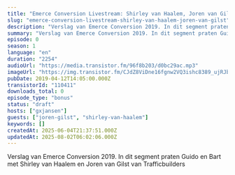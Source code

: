 ```yaml
---
title: "Emerce Conversion Livestream: Shirley van Haalem, Joren van Gilst (TrafficBuilders)"
slug: "emerce-conversion-livestream-shirley-van-haalem-joren-van-gilst"
description: "Verslag van Emerce Conversion 2019. In dit segment praten Guido en Bart met Shirley van Haalem en Joren van Gilst van Trafficbuilders"
summary: "Verslag van Emerce Conversion 2019. In dit segment praten Guido en Bart met Shirley van Haalem en Joren van Gilst van Trafficbuilders"
episode: 0
season: 1
language: "en"
duration: "2254"
audioUrl: "https://media.transistor.fm/96f8b203/d0bc29ac.mp3"
imageUrl: "https://img.transistor.fm/CJdZ8ViDne16fgnw2VQ3ishc8389_ujRJblpW7lMqZs/rs:fill:0:0:1/w:1400/h:1400/q:60/mb:500000/aHR0cHM6Ly9pbWct/dXBsb2FkLXByb2R1/Y3Rpb24udHJhbnNp/c3Rvci5mbS9lcGlz/b2RlLzExMDQxMS8x/NjAyMDc1NzcxLWFy/dHdvcmsuanBn.webp"
pubDate: 2019-04-12T14:05:00.000Z
transistorId: "110411"
downloads_total: 0
episode_type: "bonus"
status: "draft"
hosts: ["gxjansen"]
guests: ["joren-gilst", "shirley-van-haalem"]
keywords: []
createdAt: 2025-06-04T21:37:51.000Z
updatedAt: 2025-08-02T06:02:06.000Z
---
```


Verslag van Emerce Conversion 2019. In dit segment praten Guido en Bart met Shirley van Haalem en Joren van Gilst van Trafficbuilders
